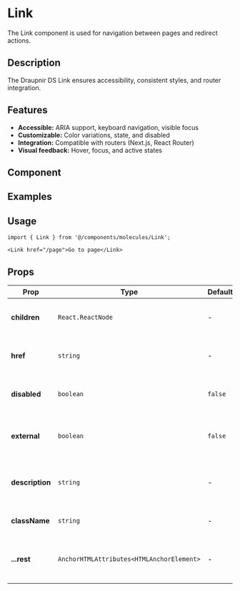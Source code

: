 
<Meta of={LinkStories} component={Link}/>

# Link

The Link component is used for navigation between pages and redirect actions.

## Description
The Draupnir DS Link ensures accessibility, consistent styles, and router integration.

## Features
- **Accessible:** ARIA support, keyboard navigation, visible focus
- **Customizable:** Color variations, state, and disabled
- **Integration:** Compatible with routers (Next.js, React Router)
- **Visual feedback:** Hover, focus, and active states

## Component
<Primary />
<Controls />

## Examples
<Canvas>
  <Story of={LinkStories.Primary} />
  <Story of={LinkStories.Disabled} />
  <Story of={LinkStories.Dark} />
</Canvas>

## Usage

```tsx
import { Link } from '@/components/molecules/Link';

<Link href="/page">Go to page</Link>
```

## Props

<table style={{ width: '100%', borderCollapse: 'collapse', margin: '1.5rem 0' }}>
  <thead>
    <tr style={{ background: '#f7f7fa' }}>
      <th style={{ textAlign: 'left', padding: '8px' }}>Prop</th>
      <th style={{ textAlign: 'left', padding: '8px' }}>Type</th>
      <th style={{ textAlign: 'left', padding: '8px' }}>Default</th>
      <th style={{ textAlign: 'left', padding: '8px' }}>Description</th>
    </tr>
  </thead>
  <tbody>
    <tr>
      <td><b>children</b></td>
      <td><code>React.ReactNode</code></td>
      <td>-</td>
      <td>Content to be rendered inside the link.</td>
    </tr>
    <tr>
      <td><b>href</b></td>
      <td><code>string</code></td>
      <td>-</td>
      <td>URL to navigate to when the link is clicked.</td>
    </tr>
    <tr>
      <td><b>disabled</b></td>
      <td><code>boolean</code></td>
      <td><code>false</code></td>
      <td>Disables the link and prevents navigation.</td>
    </tr>
    <tr>
      <td><b>external</b></td>
      <td><code>boolean</code></td>
      <td><code>false</code></td>
      <td>Opens the link in a new tab and adds <code>rel="noopener noreferrer"</code>.</td>
    </tr>
    <tr>
      <td><b>description</b></td>
      <td><code>string</code></td>
      <td>-</td>
      <td>Additional description for accessibility (aria-label).</td>
    </tr>
    <tr>
      <td><b>className</b></td>
      <td><code>string</code></td>
      <td>-</td>
      <td>Additional CSS classes for the link.</td>
    </tr>
    <tr>
      <td><b>...rest</b></td>
      <td><code>AnchorHTMLAttributes&lt;HTMLAnchorElement&gt;</code></td>
      <td>-</td>
      <td>Any other valid anchor attributes (onClick, target, etc).</td>
    </tr>
  </tbody>
</table>

